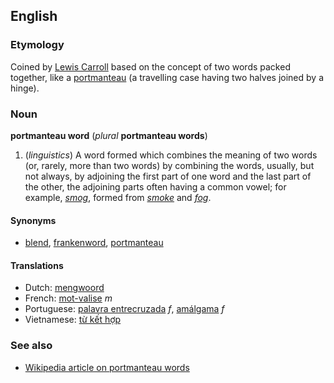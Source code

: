 ==English==
===Etymology===
Coined by [[w:Lewis_Carroll|Lewis Carroll]] based on the concept of two words packed together, like a [[portmanteau]] (a travelling case having two halves joined by a hinge).

===Noun===
'''portmanteau word''' (''plural'' '''portmanteau words''')

# (''linguistics'')  A word formed which combines the meaning of two words (or, rarely, more than two words) by combining the words, usually, but not always, by adjoining the first part of one word and the last part of the other, the adjoining parts often having a common vowel; for example, ''[[smog]]'', formed from ''[[smoke]]'' and ''[[fog]]''. 

==== Synonyms ====
*[[blend]], [[frankenword]], [[portmanteau]]

<!--
====Quotations====
This is a bad example, as "multiculturalism" is not a portmanteau word as we have defined it above. - Paul G
#:* '''1995''' "[[Multiculturalism]]" is a [[portmanteau word]], containing in its [[definition]] and its [[resonance]] [[connotation]]s as many [[concept]]s as a suitcase does socks - Michael Cart, ''From Romance to Realism'', page 110. 
-->

==== Translations ====
*Dutch: [[mengwoord]]
*French: [[mot-valise]] ''m''
*Portuguese: [[palavra entrecruzada]] ''f'', [[amálgama]] ''f''
*Vietnamese: [[từ kết hợp]] <!-- This literal translation back into English belongs on the Vietnamese page (''literally: "combined word"'') -->

===See also===
*[[w:Portmanteau|Wikipedia article on portmanteau words]]